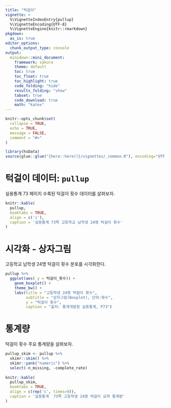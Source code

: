 ```yaml
---
title: "턱걸이"
vignette: >
  %\VignetteIndexEntry{pullup}
  %\VignetteEncoding{UTF-8}
  %\VignetteEngine{knitr::rmarkdown}
pkgdown:
  as_is: true
editor_options: 
  chunk_output_type: console
output:
  minidown::mini_document:
    framework: sakura
    theme: default
    toc: true
    toc_float: true
    toc_highlight: true
    code_folding: "hide"
    results_folding: "show"
    tabset: true
    code_download: true
    math: "katex"  
---
```


```r
knitr::opts_chunk$set(
  collapse = TRUE,
  echo = TRUE,
  message = FALSE,
  comment = "#>"
)
```

```r
library(hsData)
source(glue::glue("{here::here()}/vignettes/_common.R"), encoding="UTF-8")
```

# 턱걸이 데이터: `pullup`

실용통계 73 페이지 수록된 턱걸이 횟수 데이터를 살펴보자.

```r
knitr::kable(
  pullup, 
  booktabs = TRUE,
  align = c('c'),
  caption = '실용통계 73쪽 고등학교 남학생 24명 턱걸이 횟수'
)
```


# 시각화 - 상자그림

고등학교 남학생 24명 턱걸이 횟수 분포를 시각화한다.

```r
pullup %>% 
  ggplot(aes( y = 턱걸이_횟수)) +
    geom_boxplot() +
    theme_bw() +
    labs(title = "고등학생 24명 턱컬이 횟수",
         subtitle = "상자그림(Boxplot), 단위:횟수",
         y = "턱걸이 횟수",
         caption = "출처: 통계개발원 실용통계, P73")
```

# 통계량

턱걸이 횟수 주요 통계량을 살펴보자.

```r
pullup_skim <- pullup %>% 
  skimr::skim() %>% 
  skimr::yank("numeric") %>% 
  select(-n_missing, -complete_rate)
  
knitr::kable(
  pullup_skim, 
  booktabs = TRUE,
  align = c(rep('c', times=9)),
  caption = '실용통계  73쪽 고등학생 24명 턱걸이 요약 통계량'
)
```

